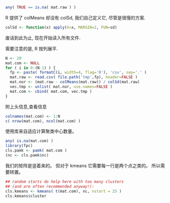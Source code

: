 ```{r, eval=FALSE}
any( TRUE == is.na( mat.raw ) )
```

R 提供了 colMeans 却没有 colSd,
我们自己定义它, 尽管是很慢的方案.
```{r}
colSd <- function(x) apply(X=x, MARGIN=2, FUN=sd)
```

废话到此为止,
现在开始读入所有文件.

需要注意的是,
R 按列展平.
```{r}
N <- 20
mat.com <- NULL
for ( i in 0:(N-1) ) {
  fp <- paste( formatC(i, width=4, flag='0'), 'csv', sep='.' )
  mat.raw <- read.csv( file.path('tmp',fp), header=FALSE )
  mat.nor <- (mat.raw - colMeans(mat.raw)) / colSd(mat.raw)
  vec.tmp <- unlist( mat.nor, use.names=FALSE )
  mat.com <- cbind( mat.com, vec.tmp )
}
```

附上头信息,查看信息
```{r}
colnames(mat.com) <- 1:N
c( nrow(mat.com), ncol(mat.com) )
```

使用库来自适应计算聚类中心数量。
```{r, message=FALSE}
any( is.na(mat.com) )
library(fpc)
cls.pamk <- pamk( mat.com )
(nc <- cls.pamk$nc)
```

我们的矩阵是竖着来的。
但对于 kmeans 它需要每一行是两个点之类的。
所以需要转置。
```{r}
## random starts do help here with too many clusters
## (and are often recommended anyway!):
cls.kmeans <- kmeans( t(mat.com), nc, nstart = 25 )
cls.kmeans$cluster
```